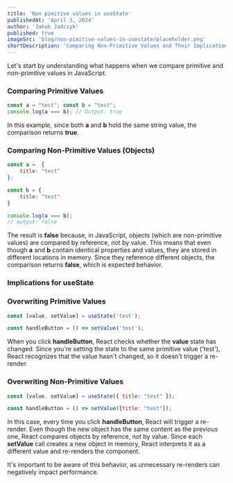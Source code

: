 ```yaml
---
title: 'Non pimitive values in useState'
publishedAt: 'April 3, 2024'
author: 'Jakub Jadczyk'
published: true
imageSrc: 'blog/non-pimitive-values-in-usestate/placeholder.png'
shortDescription: 'Comparing Non-Primitive Values and Their Implications for useState in React'
---
```


Let's start by understanding what happens when we compare primitive and non-primitive values in JavaScript.


### Comparing Primitive Values

```js
const a = "test"; const b = "test"; 
console.log(a === b); // Output: true
```

In this example, since both **a** and **b** hold the same string value, the comparison returns **true**.

### Comparing Non-Primitive Values (Objects)

```js
const a =  {
	title: "test"
};

const b = {
	title: "test"
}

console.log(a === b);
// output: false
```

The result is **false** because, in JavaScript, objects (which are non-primitive values) are compared by reference, not by value. This means that even though **a** and **b** contain identical properties and values, they are stored in different locations in memory. Since they reference different objects, the comparison returns **false**, which is expected behavior.

### Implications for useState

### Overwriting Primitive Values

```js
const [value, setValue] = useState('test');

const handleButton = () => setValue('test');
```

When you click **handleButton**, React checks whether the **value** state has changed. Since you're setting the state to the same primitive value ('test'), React recognizes that the value hasn't changed, so it doesn't trigger a re-render.
### Overwriting Non-Primitive Values

```js
const [value, setValue] = useState({ title: "test" });

const handleButton = () => setValue({title: "test"});
```

In this case, every time you click **handleButton**, React will trigger a re-render. Even though the new object has the same content as the previous one, React compares objects by reference, not by value. Since each **setValue** call creates a new object in memory, React interprets it as a different value and re-renders the component.

It's important to be aware of this behavior, as unnecessary re-renders can negatively impact performance.